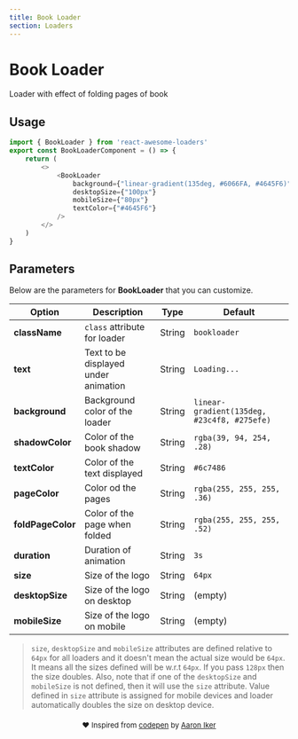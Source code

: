 ```yaml
---
title: Book Loader
section: Loaders
---
```



# Book Loader
Loader with effect of folding pages of book 

## Usage
<Loader name="BookLoader" />

```js highlight={1,5-10}
import { BookLoader } from 'react-awesome-loaders'
export const BookLoaderComponent = () => {
    return (
        <>
            <BookLoader
                background={"linear-gradient(135deg, #6066FA, #4645F6)"}
                desktopSize={"100px"}
                mobileSize={"80px"}
                textColor={"#4645F6"}
            />
        </>
    )
}
```

## Parameters
Below are the parameters for **BookLoader** that you can customize.  

| Option            | Description                          | Type   | Default                                     |
| ----------------- | ------------------------------------ | ------ | ------------------------------------------- |
| **className**     | `class` attribute for loader         | String | `bookloader`                                |
| **text**          | Text to be displayed under animation | String | `Loading...`                                |
| **background**    | Background color of the loader       | String | `linear-gradient(135deg, #23c4f8, #275efe)` |
| **shadowColor**   | Color of the book shadow             | String | `rgba(39, 94, 254, .28)`                    |
| **textColor**     | Color of the text displayed          | String | `#6c7486`                                   |
| **pageColor**     | Color od the pages                   | String | `rgba(255, 255, 255, .36)`                  |
| **foldPageColor** | Color of the page when folded        | String | `rgba(255, 255, 255, .52)`                  |
| **duration**      | Duration of animation                | String | `3s`                                        |
| **size**          | Size of the logo                     | String | `64px`                                      |
| **desktopSize**   | Size of the logo on desktop          | String | (empty)                                     |
| **mobileSize**    | Size of the logo on mobile           | String | (empty)                                     |

> `size`, `desktopSize` and `mobileSize` attributes are defined relative to `64px` for all loaders and it doesn't mean the actual size would be `64px`. It means all the sizes defined will be w.r.t `64px`. If you pass `128px` then the size doubles. Also, note that if one of the `desktopSize` and `mobileSize` is not defined, then it will use the `size` attribute. Value defined in `size` attribute is assigned for mobile devices and loader automatically doubles the size on desktop device.

<p align="center" style="font-size:13px;margin-top:20px;">❤️ Inspired from <a href="https://codepen.io/aaroniker/pen/wvvKKeg">codepen</a> by <a href="https://dribbble.com/ai">Aaron Iker</a></p>